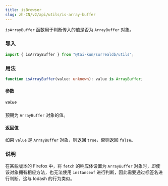 ```yaml
---
title: isBrowser
slug: zh-CN/v2/api/utils/is-array-buffer
---
```


`isArrayBuffer` 函数用于判断传入的值是否为 `ArrayBuffer` 对象。

### 导入

```ts
import { isArrayBuffer } from "@tai-kun/surrealdb/utils";
```

### 用法

```ts
function isArrayBuffer(value: unknown): value is ArrayBuffer;
```

#### 参数

##### `value`

预期为 `ArrayBuffer` 对象的值。

#### 返回值

如果 `value` 是 `ArrayBuffer` 对象，则返回 `true`，否则返回 `false`。

### 说明

在某些版本的 Firefox 中，将 `fetch` 的响应体设置为 `ArrayBuffer` 对象时，即使该对象拥有相应方法，也无法使用 `instanceof` 进行判断，因此需要通过标签名进行判断。这与 lodash 的行为类似。
